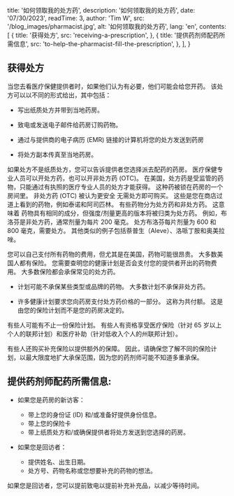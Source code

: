 

  title: '如何领取我的处方药',
  description: '如何领取我的处方药',
  date: '07/30/2023',
  readTime: 3,
  author: 'Tim W',
  src: '/blog_images/pharmacist.jpg',
  alt: '如何领取我的处方药',
  lang: 'en',
  contents: [
    {
      title: '获得处方',
      src: 'receiving-a-prescription',
    },
    {
      title: '提供药剂师配药所需信息',
      src: 'to-help-the-pharmacist-fill-the-prescription',
    },
  ],
}

## 获得处方

当您去看医疗保健提供者时，如果他们认为有必要，他们可能会给您开药。 该处方可以以不同的形式给出，其中包括：

   * 写出纸质处方并带到当地药房。

   * 致电或发送电子邮件给药房订购药物。

   * 通过与提供商的电子病历 (EMR) 链接的计算机将您的处方发送到药房

   * 将处方副本传真至当地药房。

如果处方不是纸质处方，您可以告诉提供者您选择派去配药的药房。
   医疗保健专业人员可以开处方药，也可以开非处方药 (OTC)。
   在美国，处方药是受监管的药物，只能通过有执照的医疗专业人员的处方才能获得。 这种药被锁在药房的一个房间里。 非处方药 (OTC) 被认为更安全
   无需处方即可购买。 这些是您在商店过道上看到的药物，例如泰诺和阿司匹林。 有些药物分为处方药和非处方药。 这意味着
   药物具有相同的成分，但强度/剂量更高的版本将被归类为处方药。 例如，布洛芬是非处方药，通常剂量为每片 200 毫克。
   处方布洛芬每片剂量为 600 和 800 毫克，需要处方。 其他类似的例子包括萘普生（Aleve）、洛哌丁胺和奥美拉唑。

 您可以自己支付所有药物的费用，但尤其是在美国，药物可能很昂贵。 大多数美国人都有保险。 您需要查明您的健康计划是否会支付您的提供者开出的药物费用。 大多数保险都会承保常见的处方药。

  * 计划可能不承保某些类型或品牌的药物。 大多数计划不承保非处方药。

  * 许多健康计划要求您向药房支付处方药价格的一部分。 这称为共付额。 这是由您的保险计划而不是您的药房决定的。

  有些人可能有不止一份保险计划。 有些人有资格享受医疗保险（针对 65 岁以上个人的联邦计划）和医疗补助（针对低收入个人的州联邦计划）。

  有些人还购买补充保险以提供额外的保障。 因此，请确保您了解不同的保险计划，以最大限度地扩大承保范围，因为您的药剂师可能不知道多重承保。

## 提供药剂师配药所需信息:

  * 如果您是药房的新访客：
     * 带上您的身份证 (ID) 和/或准备好提供身份信息。
     * 带上您的保险卡
     * 带上纸质处方和/或确保提供者将处方发送到您选择的药房。

   * 如果您是回访者：
     * 提供姓名、出生日期。
     * 处方号、药物名称或您想要补充的药物的想法。

如果您是回访者，您可以提前致电以提前补充补充品，以减少等待时间。




